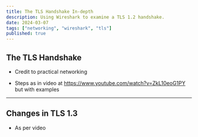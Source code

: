```yaml
---
title: The TLS Handshake In-depth
description: Using Wireshark to examine a TLS 1.2 handshake.
date: 2024-03-07
tags: ["networking", "wireshark", "tls"]
published: true
---
```


## The TLS Handshake

- Credit to practical networking

- Steps as in video at https://www.youtube.com/watch?v=ZkL10eoG1PY but with examples

---
## Changes in TLS 1.3

- As per video